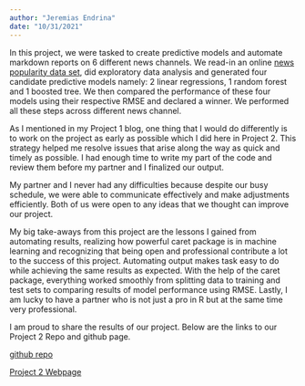 ```yaml
---
author: "Jeremias Endrina"
date: "10/31/2021"
---
```


In this project, we were tasked to create predictive models and automate markdown reports on 6 different news channels. We read-in an online [news popularity data set]("https://archive.ics.uci.edu/ml/datasets/Online+News+Popularity"), did exploratory data analysis and generated four candidate predictive models namely: 2 linear regressions, 1 random forest and 1 boosted tree. We then compared the performance of these four models using their respective RMSE and declared a winner. We performed all these steps across different news channel.  

As I mentioned in my Project 1 blog, one thing that I would do differently is to work on the project as early as possible which I did here in Project 2. This strategy helped me resolve issues that arise along the way as quick and timely as possible. I had enough time to write my part of the code and review them before my partner and I finalized our output.  

My partner and I never had any difficulties because despite our busy schedule, we were able to communicate effectively and make adjustments efficiently. Both of us were open to any ideas that we thought can improve our project.  

My big take-aways from this project are the lessons I gained from automating results, realizing how powerful caret package is in machine learning and recognizing that being open and professional contribute a lot to the success of this project. Automating output makes task easy to do while achieving the same results as expected. With the help of the caret package, everything worked smoothly from splitting data to training and test sets to comparing results of model performance using RMSE. Lastly, I am lucky to have a partner who is not just a pro in R but at the same time very professional.  

I am proud to share the results of our project. Below are the links to our Project 2 Repo and github page.  

[github repo]("https://github.com/jerryendrina/ST558-Project2")  

[Project 2 Webpage]("https://jerryendrina.github.io/ST558-Project2/")  

